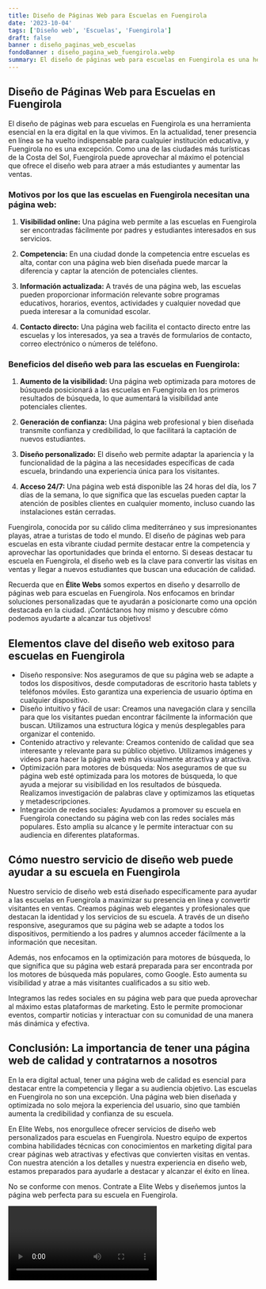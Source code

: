 ```yaml
---
title: Diseño de Páginas Web para Escuelas en Fuengirola
date: '2023-10-04'
tags: ['Diseño web', 'Escuelas', 'Fuengirola']
draft: false
banner : diseño_paginas_web_escuelas
fondoBanner : diseño_pagina_web_fuengirola.webp
summary: El diseño de páginas web para escuelas en Fuengirola es una herramienta esencial en la era digital en la que vivimos. En la actualidad, tener presencia en línea se ha vuelto indispensable para cualquier institución educativa, y Fuengirola no es una excepción. Como una de las ciudades más turísticas de la Costa del Sol, Fuengirola puede aprovechar al máximo el potencial que ofrece el diseño web para atraer a más estudiantes y aumentar las ventas.
---
```


## **Diseño de Páginas Web para Escuelas en Fuengirola**

El diseño de páginas web para escuelas en Fuengirola es una herramienta esencial en la era digital en la que vivimos. En la actualidad, tener presencia en línea se ha vuelto indispensable para cualquier institución educativa, y Fuengirola no es una excepción. Como una de las ciudades más turísticas de la Costa del Sol, Fuengirola puede aprovechar al máximo el potencial que ofrece el diseño web para atraer a más estudiantes y aumentar las ventas.

### **Motivos por los que las escuelas en Fuengirola necesitan una página web:**

1. **Visibilidad online:** Una página web permite a las escuelas en Fuengirola ser encontradas fácilmente por padres y estudiantes interesados en sus servicios.

2. **Competencia:** En una ciudad donde la competencia entre escuelas es alta, contar con una página web bien diseñada puede marcar la diferencia y captar la atención de potenciales clientes.

3. **Información actualizada:** A través de una página web, las escuelas pueden proporcionar información relevante sobre programas educativos, horarios, eventos, actividades y cualquier novedad que pueda interesar a la comunidad escolar.

4. **Contacto directo:** Una página web facilita el contacto directo entre las escuelas y los interesados, ya sea a través de formularios de contacto, correo electrónico o números de teléfono.

### **Beneficios del diseño web para las escuelas en Fuengirola:**

1. **Aumento de la visibilidad:** Una página web optimizada para motores de búsqueda posicionará a las escuelas en Fuengirola en los primeros resultados de búsqueda, lo que aumentará la visibilidad ante potenciales clientes.

2. **Generación de confianza:** Una página web profesional y bien diseñada transmite confianza y credibilidad, lo que facilitará la captación de nuevos estudiantes.

3. **Diseño personalizado:** El diseño web permite adaptar la apariencia y la funcionalidad de la página a las necesidades específicas de cada escuela, brindando una experiencia única para los visitantes.

4. **Acceso 24/7:** Una página web está disponible las 24 horas del día, los 7 días de la semana, lo que significa que las escuelas pueden captar la atención de posibles clientes en cualquier momento, incluso cuando las instalaciones están cerradas.

Fuengirola, conocida por su cálido clima mediterráneo y sus impresionantes playas, atrae a turistas de todo el mundo. El diseño de páginas web para escuelas en esta vibrante ciudad permite destacar entre la competencia y aprovechar las oportunidades que brinda el entorno. Si deseas destacar tu escuela en Fuengirola, el diseño web es la clave para convertir las visitas en ventas y llegar a nuevos estudiantes que buscan una educación de calidad.

Recuerda que en **Élite Webs** somos expertos en diseño y desarrollo de páginas web para escuelas en Fuengirola. Nos enfocamos en brindar soluciones personalizadas que te ayudarán a posicionarte como una opción destacada en la ciudad. ¡Contáctanos hoy mismo y descubre cómo podemos ayudarte a alcanzar tus objetivos!

<GifSeo />

<Cta />

## Elementos clave del diseño web exitoso para escuelas en Fuengirola

- Diseño responsive: Nos aseguramos de que su página web se adapte a todos los dispositivos, desde computadoras de escritorio hasta tablets y teléfonos móviles. Esto garantiza una experiencia de usuario óptima en cualquier dispositivo.
- Diseño intuitivo y fácil de usar: Creamos una navegación clara y sencilla para que los visitantes puedan encontrar fácilmente la información que buscan. Utilizamos una estructura lógica y menús desplegables para organizar el contenido.
- Contenido atractivo y relevante: Creamos contenido de calidad que sea interesante y relevante para su público objetivo. Utilizamos imágenes y videos para hacer la página web más visualmente atractiva y atractiva.
- Optimización para motores de búsqueda: Nos aseguramos de que su página web esté optimizada para los motores de búsqueda, lo que ayuda a mejorar su visibilidad en los resultados de búsqueda. Realizamos investigación de palabras clave y optimizamos las etiquetas y metadescripciones.
- Integración de redes sociales: Ayudamos a promover su escuela en Fuengirola conectando su página web con las redes sociales más populares. Esto amplía su alcance y le permite interactuar con su audiencia en diferentes plataformas.

## Cómo nuestro servicio de diseño web puede ayudar a su escuela en Fuengirola

Nuestro servicio de diseño web está diseñado específicamente para ayudar a las escuelas en Fuengirola a maximizar su presencia en línea y convertir visitantes en ventas. Creamos páginas web elegantes y profesionales que destacan la identidad y los servicios de su escuela. A través de un diseño responsive, aseguramos que su página web se adapte a todos los dispositivos, permitiendo a los padres y alumnos acceder fácilmente a la información que necesitan.

Además, nos enfocamos en la optimización para motores de búsqueda, lo que significa que su página web estará preparada para ser encontrada por los motores de búsqueda más populares, como Google. Esto aumenta su visibilidad y atrae a más visitantes cualificados a su sitio web.

Integramos las redes sociales en su página web para que pueda aprovechar al máximo estas plataformas de marketing. Esto le permite promocionar eventos, compartir noticias y interactuar con su comunidad de una manera más dinámica y efectiva.

## Conclusión: La importancia de tener una página web de calidad y contratarnos a nosotros

En la era digital actual, tener una página web de calidad es esencial para destacar entre la competencia y llegar a su audiencia objetivo. Las escuelas en Fuengirola no son una excepción. Una página web bien diseñada y optimizada no solo mejora la experiencia del usuario, sino que también aumenta la credibilidad y confianza de su escuela.

En Elite Webs, nos enorgullece ofrecer servicios de diseño web personalizados para escuelas en Fuengirola. Nuestro equipo de expertos combina habilidades técnicas con conocimientos en marketing digital para crear páginas web atractivas y efectivas que convierten visitas en ventas. Con nuestra atención a los detalles y nuestra experiencia en diseño web, estamos preparados para ayudarle a destacar y alcanzar el éxito en línea.

No se conforme con menos. Contrate a Elite Webs y diseñemos juntos la página web perfecta para su escuela en Fuengirola.

<Video />

<CtaBot job='Escuelas' city='Fuengirola'/>

<Gmaps query='Fuengirola+españa+maps' />